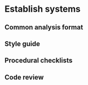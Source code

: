 # Establish systems

## Common analysis format

## Style guide

## Procedural checklists

## Code review
